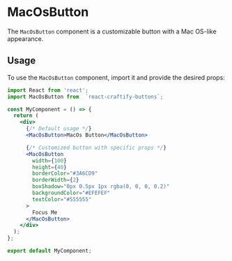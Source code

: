
<Meta title="Buttons/MacOsButton" component={MacOsButton} />

# MacOsButton

The `MacOsButton` component is a customizable button with a Mac OS-like appearance.

## Usage

To use the `MacOsButton` component, import it and provide the desired props:

```jsx
import React from 'react';
import MacOsButton from  `react-craftify-buttons`;  

const MyComponent = () => {
  return (
    <div>
      {/* Default usage */}
      <MacOsButton>MacOs Button</MacOsButton>

      {/* Customized button with specific props */}
      <MacOsButton
        width={100}
        height={40}
        borderColor="#3A6CD9"
        borderWidth={2}
        boxShadow="0px 0.5px 1px rgba(0, 0, 0, 0.2)"
        backgroundColor="#EFEFEF"
        textColor="#555555"
      >
        Focus Me
      </MacOsButton>
    </div>
  );
};

export default MyComponent;
